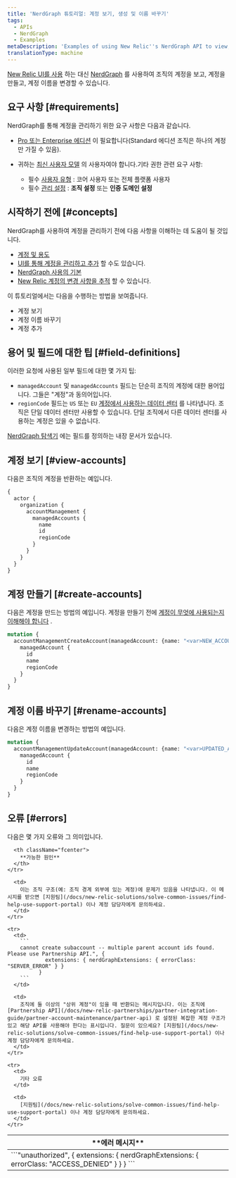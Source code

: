 ```yaml
---
title: 'NerdGraph 튜토리얼: 계정 보기, 생성 및 이름 바꾸기'
tags:
  - APIs
  - NerdGraph
  - Examples
metaDescription: 'Examples of using New Relic''s NerdGraph API to view, create, and rename accounts.'
translationType: machine
---
```


[New Relic UI를 사용](/docs/accounts/accounts-billing/account-structure/add-accounts) 하는 대신 [NerdGraph](/docs/apis/nerdgraph/get-started/introduction-new-relic-nerdgraph) 를 사용하여 조직의 계정을 보고, 계정을 만들고, 계정 이름을 변경할 수 있습니다.

## 요구 사항 [#requirements]

NerdGraph를 통해 계정을 관리하기 위한 요구 사항은 다음과 같습니다.

* [Pro 또는 Enterprise 에디션](https://newrelic.com/pricing) 이 필요합니다(Standard 에디션 조직은 하나의 계정만 가질 수 있음).

* 귀하는 [최신 사용자 모델](/docs/accounts/original-accounts-billing/original-users-roles/overview-user-models#determine-user-model) 의 사용자여야 합니다.기타 권한 관련 요구 사항:

  * 필수 [사용자 유형](/docs/accounts/accounts-billing/new-relic-one-user-management/user-type) : 코어 사용자 또는 전체 플랫폼 사용자
  * 필수 [관리 설정](/docs/accounts/accounts-billing/new-relic-one-user-management/user-management-concepts#admin-settings) : **조직 설정** 또는 **인증 도메인 설정**

## 시작하기 전에 [#concepts]

NerdGraph를 사용하여 계정을 관리하기 전에 다음 사항을 이해하는 데 도움이 될 것입니다.

* [계정 및 용도](/docs/accounts/accounts-billing/account-structure/new-relic-account-structure)
* [UI를 통해 계정을 관리하고 추가](/content/docs/accounts/accounts-billing/account-structure/add-accounts) 할 수도 있습니다.
* [NerdGraph 사용의 기본](/docs/apis/nerdgraph/get-started/introduction-new-relic-nerdgraph)
* [New Relic 계정의 변경 사항을 추적](/docs/data-apis/understand-data/event-data/query-account-audit-logs-nrauditevent) 할 수 있습니다.

이 튜토리얼에서는 다음을 수행하는 방법을 보여줍니다.

* 계정 보기
* 계정 이름 바꾸기
* 계정 추가

## 용어 및 필드에 대한 팁 [#field-definitions]

이러한 요청에 사용된 일부 필드에 대한 몇 가지 팁:

* `managedAccount` 및 `managedAccounts` 필드는 단순히 조직의 계정에 대한 용어입니다. 그들은 "계정"과 동의어입니다.
* `regionCode` 필드는 `US` 또는 `EU` [계정에서 사용하는 데이터 센터](/docs/accounts/accounts-billing/account-setup/choose-your-data-center) 를 나타냅니다. 조직은 단일 데이터 센터만 사용할 수 있습니다. 단일 조직에서 다른 데이터 센터를 사용하는 계정은 있을 수 없습니다.

[NerdGraph 탐색기](/docs/apis/nerdgraph/get-started/introduction-new-relic-nerdgraph/#explorer) 에는 필드를 정의하는 내장 문서가 있습니다.

## 계정 보기 [#view-accounts]

다음은 조직의 계정을 반환하는 예입니다.

```graphql
{
  actor {
    organization {
      accountManagement {
        managedAccounts {
          name
          id
          regionCode
        }
      }
    }
  }
}
```

## 계정 만들기 [#create-accounts]

다음은 계정을 만드는 방법의 예입니다. 계정을 만들기 전에 [계정이 무엇에 사용되는지 이해해야 합니다](/docs/accounts/accounts-billing/account-structure/new-relic-account-structure) .

```graphql
mutation {
  accountManagementCreateAccount(managedAccount: {name: "<var>NEW_ACCOUNT_NAME</var>"}) {
    managedAccount {
      id
      name
      regionCode
    }
  }
}
```

## 계정 이름 바꾸기 [#rename-accounts]

다음은 계정 이름을 변경하는 방법의 예입니다.

```graphql
mutation {
  accountManagementUpdateAccount(managedAccount: {name: "<var>UPDATED_ACCOUNT_NAME</var>", id: <var>101010101</var>}) {
    managedAccount {
      id
      name
      regionCode
    }
  }
}
```

## 오류 [#errors]

다음은 몇 가지 오류와 그 의미입니다.

<table>
  <thead>
    <tr>
      <th className="fcenter">
        **에러 메시지**
      </th>

      <th className="fcenter">
        **가능한 원인**
      </th>
    </tr>
  </thead>

  <tbody>
    <tr>
      <td>
        ```"unauthorized", {
              extensions: { nerdGraphExtensions: { errorClass: "ACCESS_DENIED" } }
            }
        ```
      </td>

      <td>
        이는 조직 구조(예: 조직 경계 외부에 있는 계정)에 문제가 있음을 나타냅니다. 이 메시지를 받으면 [지원팀](/docs/new-relic-solutions/solve-common-issues/find-help-use-support-portal) 이나 계정 담당자에게 문의하세요.
      </td>
    </tr>

    <tr>
      <td>
        ```
        cannot create subaccount -- multiple parent account ids found. Please use Partnership API.", {
                extensions: { nerdGraphExtensions: { errorClass: "SERVER_ERROR" } }
              }
        ```
      </td>

      <td>
        조직에 둘 이상의 "상위 계정"이 있을 때 반환되는 메시지입니다. 이는 조직에 [Partnership API](/docs/new-relic-partnerships/partner-integration-guide/partner-account-maintenance/partner-api) 로 설정된 복잡한 계정 구조가 있고 해당 API를 사용해야 한다는 표시입니다. 질문이 있으세요? [지원팀](/docs/new-relic-solutions/solve-common-issues/find-help-use-support-portal) 이나 계정 담당자에게 문의하세요.
      </td>
    </tr>

    <tr>
      <td>
        기타 오류
      </td>

      <td>
        [지원팀](/docs/new-relic-solutions/solve-common-issues/find-help-use-support-portal) 이나 계정 담당자에게 문의하세요.
      </td>
    </tr>
  </tbody>
</table>